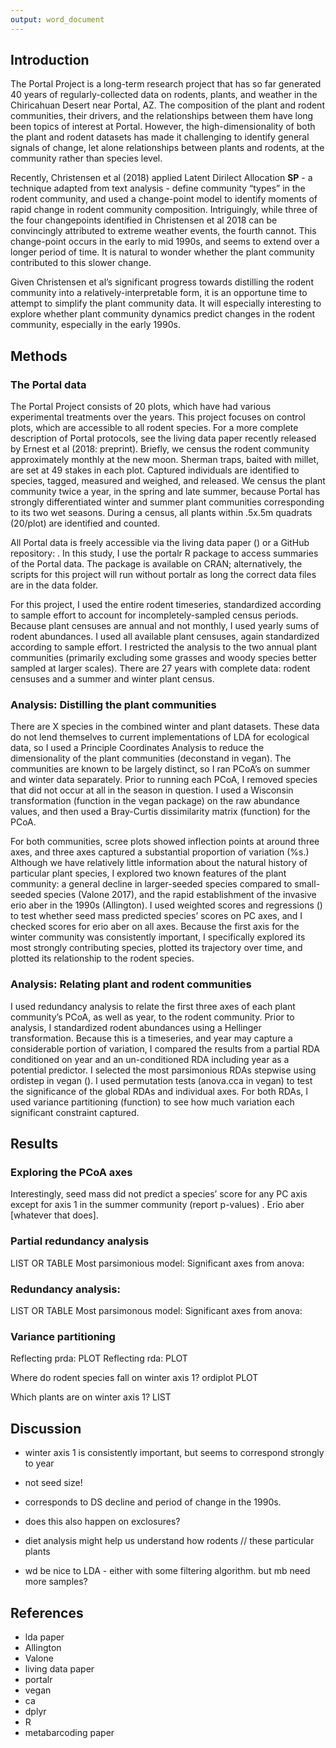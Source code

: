 ```yaml
---
output: word_document
---
```

## Introduction

The Portal Project is a long-term research project that has so far generated 40 years of regularly-collected data on rodents, plants, and weather in the Chiricahuan Desert near Portal, AZ. The composition of the plant and rodent communities, their drivers, and the relationships between them have long been topics of interest at Portal. However, the high-dimensionality of both the plant and rodent datasets has made it challenging to identify general signals of change, let alone relationships between plants and rodents, at the community rather than species level.

Recently, Christensen et al (2018) applied Latent Dirilect Allocation **SP** - a technique adapted from text analysis - define community "types" in the rodent community, and used a change-point model to identify moments of rapid change in rodent community composition. Intriguingly, while three of the four changepoints identified in Christensen et al 2018 can be convincingly attributed to extreme weather events, the fourth cannot. This change-point occurs in the early to mid 1990s, and seems to extend over a longer period of time. It is natural to wonder whether the plant community contributed to this slower change.

Given Christensen et al's significant progress towards distilling the rodent community into a relatively-interpretable form, it is an opportune time to attempt to simplify the plant community data. It will especially interesting to explore whether plant community dynamics predict changes in the rodent community, especially in the early 1990s.

## Methods

### The Portal data

The Portal Project consists of 20 plots, which have had various experimental treatments over the years. This project focuses on control plots, which are accessible to all rodent species. For a more complete description of Portal protocols, see the living data paper recently released by Ernest et al (2018: preprint). Briefly, we census the rodent community approximately monthly at the new moon. Sherman traps, baited with millet, are set at 49 stakes in each plot. Captured individuals are identified to species, tagged, measured and weighed, and released. We census the plant community twice a year, in the spring and late summer, because Portal has strongly differentiated winter and summer plant communities corresponding to its two wet seasons. During a census, all plants within .5x.5m quadrats (20/plot) are identified and counted.

All Portal data is freely accessible via the living data paper () or a GitHub repository: . In this study, I use the portalr R package to access summaries of the Portal data. The package is available on CRAN; alternatively, the scripts for this project will run without portalr as long the correct data files are in the data folder.

For this project, I used the entire rodent timeseries, standardized according to sample effort to account for incompletely-sampled census periods. Because plant censuses are annual and not monthly, I used yearly sums of rodent abundances. I used all available plant censuses, again standardized according to sample effort. I restricted the analysis to the two annual plant communities (primarily excluding some grasses and woody species better sampled at larger scales). There are 27 years with complete data: rodent censuses and a summer and winter plant census.

### Analysis: Distilling the plant communities

There are X species in the combined winter and plant datasets. These data do not lend themselves to current implementations of LDA for ecological data, so I used a Principle Coordinates Analysis to reduce the dimensionality of the plant communities (deconstand in vegan). The communities are known to be largely distinct, so I ran PCoA's on summer and winter data separately. Prior to running each PCoA, I removed species that did not occur at all in the season in question. I used a Wisconsin transformation (function in the vegan package) on the raw abundance values, and then used a Bray-Curtis dissimilarity matrix (function) for the PCoA.

For both communities, scree plots showed inflection points at around three axes, and three axes captured a substantial proportion of variation (%s.) Although we have relatively little information about the natural history of particular plant species, I explored two known features of the plant community: a general decline in larger-seeded species compared to small-seeded species (Valone 2017), and the rapid establishment of the invasive erio aber in the 1990s (Allington). I used weighted scores and regressions () to test whether seed mass predicted species' scores on PC axes, and I checked scores for erio aber on all axes. Because the first axis for the winter community was consistently important, I specifically explored its most strongly contributing species, plotted its trajectory over time, and plotted its relationship to the rodent species.

### Analysis: Relating plant and rodent communities

I used redundancy analysis to relate the first three axes of each plant community's PCoA, as well as year, to the rodent community. Prior to analysis, I standardized rodent abundances using a Hellinger transformation. Because this is a timeseries, and year may capture a considerable portion of variation, I compared the results from a partial RDA conditioned on year and an un-conditioned RDA including year as a potential predictor. I selected the most parsimonious RDAs stepwise using ordistep in vegan (). I used permutation tests (anova.cca in vegan) to test the significance of the global RDAs and individual axes. For both RDAs, I used variance partitioning (function) to see how much variation each significant constraint captured.

## Results

### Exploring the PCoA axes
Interestingly, seed mass did not predict a species' score for any PC axis except for axis 1 in the summer community (report p-values) . Erio aber [whatever that does].

### Partial redundancy analysis
LIST OR TABLE
Most parsimonious model: 
Significant axes from anova:

### Redundancy analysis:
LIST OR TABLE
Most parsimonous model:
Significant axes from anova:

### Variance partitioning
Reflecting prda: PLOT
Reflecting rda: PLOT

Where do rodent species fall on winter axis 1? ordiplot PLOT

Which plants are on winter axis 1? LIST

## Discussion

* winter axis 1 is consistently important, but seems to correspond strongly to year 

* not seed size!

* corresponds to DS decline and period of change in the 1990s.

* does this also happen on exclosures? 

* diet analysis might help us understand how rodents // these particular plants

* wd be nice to LDA - either with some filtering algorithm. but mb need more samples?

## References
* lda paper
* Allington
* Valone
* living data paper
* portalr
* vegan
* ca
* dplyr
* R
* metabarcoding paper
